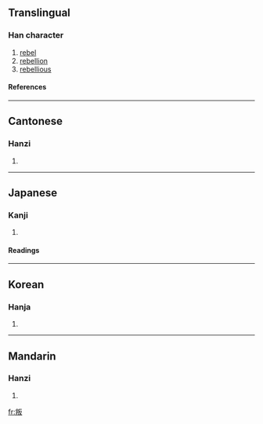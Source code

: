 ==Translingual==
===Han character===
{{Han char|rad=又|as=07|sn=9|four=9154<sub>7</sub>|canj=火手竹水 (FQHE)}}
# [[rebel]]
# [[rebellion]]
# [[rebellious]]
====References====
{{Han ref|kx=0166.120|dkj=03166|dj=0378.060|hdz=10398.020|uh=53DB|ud=21467|bh=AB71|bd=43889}}
----
==Cantonese==
===Hanzi===
{{yue-hanzi|jyut=|y=bun6}}
# {{defn|Cantonese}}
----
==Japanese==
===Kanji===
{{ja-kanji|grade=|rs=又07}}
# {{defn|Japanese}} 
====Readings====
{{ja-readings|on=[[はん]] (han), [[ばん]] (ban)|kun=[[そむく]] (somuku)}}
----
==Korean==
===Hanja===
{{ko-hanja|hangeul=반|rv=ban|mr=pan}}
# {{defn|Korean}}
----
==Mandarin==
===Hanzi===
{{cmn-hanzi|pin=[[gōu]] (gou1), [[pàn]] (pan4)|wg=kou<sup>1</sup>, p'an<sup>4</sup>}}
# {{defn|Mandarin}}

[[fr:叛]]